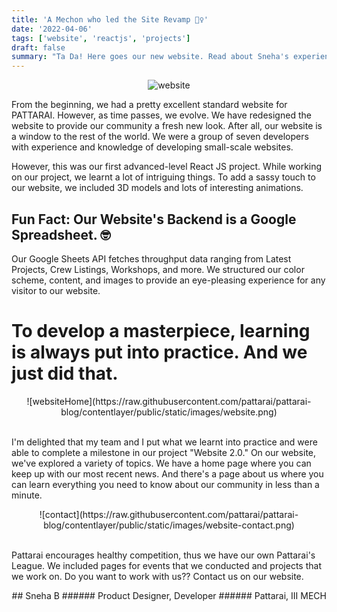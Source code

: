 ```yaml
---
title: 'A Mechon who led the Site Revamp 💁‍♀️'
date: '2022-04-06'
tags: ['website', 'reactjs', 'projects']
draft: false
summary: "Ta Da! Here goes our new website. Read about Sneha's experience in leading our website development team."
---
```


<div align="center">

![website](https://media3.giphy.com/media/2hg8FJKAJ5wilpaSyt/giphy.gif?cid=ecf05e47a6shx3m69o0kuvcyq0tklb1bgbodl1a1urgvcol9&rid=giphy.gif&ct=g)

</div>

From the beginning, we had a pretty excellent standard website for PATTARAI. However, as time passes, we evolve. We have redesigned the website to provide our community a fresh new look. After all, our website is a window to the rest of the world. We were a group of seven developers with experience and knowledge of developing small-scale websites.

However, this was our first advanced-level React JS project. While working on our project, we learnt a lot of intriguing things. To add a sassy touch to our website, we included 3D models and lots of interesting animations.

## Fun Fact: Our Website's Backend is a Google Spreadsheet. 🤓

Our Google Sheets API fetches throughput data ranging from Latest Projects, Crew Listings, Workshops, and more. We structured our color scheme, content, and images to provide an eye-pleasing experience for any visitor to our website.

# To develop a masterpiece, learning is always put into practice. And we just did that.

<div align="center">
 ![websiteHome](https://raw.githubusercontent.com/pattarai/pattarai-blog/contentlayer/public/static/images/website.png)
</div>
<br/>

I'm delighted that my team and I put what we learnt into practice and were able to complete a milestone in our project "Website 2.0." On our website, we've explored a variety of topics. We have a home page where you can keep up with our most recent news. And there's a page about us where you can learn everything you need to know about our community in less than a minute.

<div align="center">
![contact](https://raw.githubusercontent.com/pattarai/pattarai-blog/contentlayer/public/static/images/website-contact.png)
</div>
<br/>

Pattarai encourages healthy competition, thus we have our own Pattarai's League. We included pages for events that we conducted and projects that we work on. Do you want to work with us?? Contact us on our website.

<div align="right">
## Sneha B
###### Product Designer, Developer
###### Pattarai, III MECH

</div>
